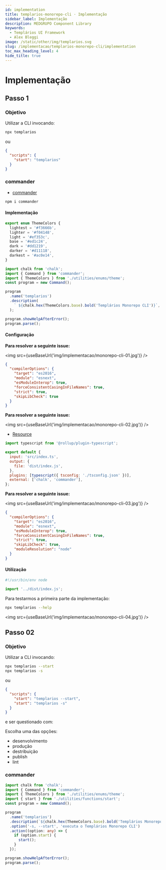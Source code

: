 ```yaml
---
id: implementation
title: templarios-monorepo-cli · Implementação
sidebar_label: Implementação
description: MEDGRUPO Component Library
keywords:
  - Templários UI Framework
  - Alex Bleggi
image: /static/other/img/templarios.svg
slug: /implementacao/templarios-monorepo-cli/implementation
toc_max_heading_level: 4
hide_title: true
---
```



# Implementação

## Passo 1

### Objetivo

Utilizar a CLI invocando:

```bash showLineNumbers
npx templarios
```

ou

```json title="package.json" showLineNumbers
{
  "scripts": {
    "start": "templarios"
  }
}
```

### commander

- [commander](https://www.npmjs.com/package/commander)

```bash showLineNumbers
npm i commander
```

#### Implementação

```ts title="src/utilities/enums/theme.ts" showLineNumbers
export enum ThemeColors {
  lightest = '#f3666b',
  lighter = '#f04148',
  light = '#ef353c',
  base = '#ed1c24',
  dark = '#dd1219',
  darker = '#d11118',
  darkest = '#ac0e14',
}
```

```ts title="src/index.ts" showLineNumbers
import chalk from 'chalk';
import { Command } from 'commander';
import { ThemeColors } from './utilities/enums/theme';
const program = new Command();

program
  .name('templarios')
  .description(
    ` ${chalk.hex(ThemeColors.base).bold('Templários Monorepo CLI')}`,
  );

program.showHelpAfterError();
program.parse();
```

#### Configuração

**Para resolver a seguinte issue:**

<img src={useBaseUrl('img/implementacao/monorepo-cli-01.jpg')} />

```json {4} title="tsconfig.json" showLineNumbers
{
  "compilerOptions": {
    "target": "es2016",
    "module": "esnext",
    "esModuleInterop": true,
    "forceConsistentCasingInFileNames": true,
    "strict": true,
    "skipLibCheck": true
  }
}
```

**Para resolver a seguinte issue:**

<img src={useBaseUrl('img/implementacao/monorepo-cli-02.jpg')} />

- [Resource](https://rollupjs.org/troubleshooting/#warning-treating-module-as-external-dependency)

```js {9} title="rollup.config.js" showLineNumbers
import typescript from '@rollup/plugin-typescript';

export default {
  input: 'src/index.ts',
  output: {
    file: 'dist/index.js',
  },
  plugins: [typescript({ tsconfig: './tsconfig.json' })],
  external: ['chalk', 'commander'],
};
```

**Para resolver a seguinte issue:**

<img src={useBaseUrl('img/implementacao/monorepo-cli-03.jpg')} />

```json {9} title="tsconfig.json" showLineNumbers
{
  "compilerOptions": {
    "target": "es2016",
    "module": "esnext",
    "esModuleInterop": true,
    "forceConsistentCasingInFileNames": true,
    "strict": true,
    "skipLibCheck": true,
    "moduleResolution": "node"
  }
}
```

#### Utilização

```js title="bin/index.js" showLineNumbers
#!/usr/bin/env node

import '../dist/index.js';
```

Para testarmos a primeira parte da implementação:

```bash showLineNumbers
npx templarios --help
```

<img src={useBaseUrl('img/implementacao/monorepo-cli-04.jpg')} />

## Passo 02

### Objetivo

Utilizar a CLI invocando:

```bash showLineNumbers
npx templarios --start
npx templarios -s
```

ou

```json title="package.json" showLineNumbers
{
  "scripts": {
    "start": "templarios --start",
    "start": "templarios -s"
  }
}
```

e ser questionado com:

Escolha uma das opções:

- desenvolvimento
- produção
- destribuição
- publish
- lint

### commander

```ts {4,10-15} title="src/index.ts" showLineNumbers
import chalk from 'chalk';
import { Command } from 'commander';
import { ThemeColors } from './utilities/enums/theme';
import { start } from './utilities/functions/start';
const program = new Command();

program
  .name('templarios')
  .description(`${chalk.hex(ThemeColors.base).bold('Templários Monorepo CLI')}`)
  .option('-s, --start', 'executa o Templários Monorepo CLI')
  .action((option: any) => {
    if (option.start) {
      start();
    }
  });

program.showHelpAfterError();
program.parse();
```
